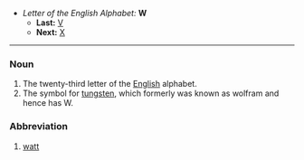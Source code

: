 *''Letter of the English Alphabet:'' '''W'''
**'''Last:''' [[V]]
**'''Next:''' [[X]]
----

===Noun===

#The twenty-third letter of the [[English]] alphabet.
#The symbol for [[tungsten]], which formerly was known as wolfram and hence has W.

===Abbreviation===

#[[watt]]